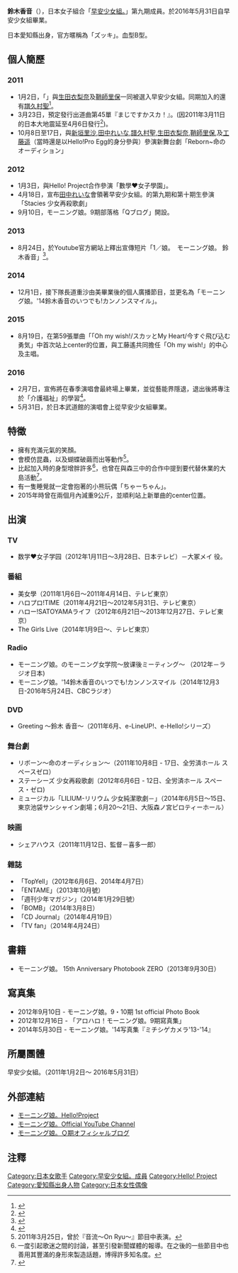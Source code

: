 {{藝人
|姓名 = 鈴木香音
|類型 = 女歌手
|圖片 =
|圖片尺寸 =
|圖片簡介 =
|本名 =
|外文名 = 鈴木 香音
|外文 = ja
|羅馬拼音 = Suzuki Kanon
|英文名 =
|暱稱 = ズッキ
|其他藝名 =
|國籍 = [[日本|日本]]
|出生日期 = {{Birth_date_and_age|1998|8|5}}
|出生地點 ={{JPN}}[[愛知縣|愛知縣]]
|逝世日期 =
|逝世地點 =
|職業 = [[歌手|歌手]]
|語言 = [[日語|日語]]
|教育程度 = 高中畢業
|音樂類型 = [[日本流行音樂|日本流行音樂]]
|演奏樂器 =
|出道地點 = {{JPN}}[[東京|東京]]
|出道作 = まじですかスカ！
|出道日期 = 2011年1月2日
|代表作 =
|活躍年代 = 2011年 - 2016年
|唱片公司 = 
|經紀公司 = 
|網站 =
|相關團體 = [[早安少女組。|早安少女組。]]
|獎項 =
|IMDb =
}}
{{japanese|japanese=鈴木 香音|kana=すずき かのん|romaji=Suzuki Kanon}}

'''鈴木香音'''（{{bd|1998年|8月5日}}），日本女子組合「[[早安少女組。|早安少女組。]]」第九期成員。於2016年5月31日自早安少女組畢業。

日本愛知縣出身，官方暱稱為「ズッキ」。血型B型。

== 個人簡歷 ==
=== 2011 ===
*1月2日，「{{lang|ja|モーニング娘。9期メンバーオーディション}}」與[[生田衣梨奈|生田衣梨奈]]及[[鞘師里保|鞘師里保]]一同被選入早安少女組。同期加入的還有[[譜久村聖|譜久村聖]]<ref>{{Cite web |url=http://www.helloproject.com/news/201101022030_musume.html |title=モーニング娘。第9期メンバー決定！！  |accessdate=2013-03-15 |archive-date=2014-04-01 |archive-url=https://web.archive.org/web/20140401070935/http://www.helloproject.com/news/201101022030_musume.html |dead-url=no }}</ref>。
*3月23日，預定發行出道曲第45單『まじですかスカ！』。(因2011年3月11日的日本大地震延至4月6日發行<ref>{{Cite web |url=http://www.helloproject.com/morningmusume/news/1450/ |title=新譜リリース延期について  |access-date=2014-04-25 |archive-date=2020-05-30 |archive-url=https://web.archive.org/web/20200530183404/http://www.helloproject.com/morningmusume/news/1450/ |dead-url=no }}</ref>)。
*10月8日至17日，與[[新垣里沙|新垣里沙]],[[田中れいな|田中れいな]],[[譜久村聖|譜久村聖]],[[生田衣梨奈|生田衣梨奈]],[[鞘師里保|鞘師里保]],及[[工藤遥|工藤遥]]（當時還是以Hello!Pro Egg的身分參與）參演新舞台劇「Reborn~命のオーディション」

=== 2012 ===
*1月3日，與Hello! Project合作參演「數學♥女子學園」。
*4月18日，宣布[[田中れいな|田中れいな]]會領著早安少女組。的第九期和第十期生參演「Stacies 少女再殺歌劇」
*9月10日，モーニング娘。9期部落格「Qブログ」開設。

=== 2013 ===
*8月24日，於Youtube官方網站上釋出宣傳短片「1／娘。　モーニング娘。 鈴木香音」<ref>{{Cite web |url=http://www.youtube.com/watch?v=Ou4kmvhvkpM |title=1／娘。　モーニング娘。 鈴木香音  |access-date=2013-09-22 |archive-date=2021-02-25 |archive-url=https://web.archive.org/web/20210225105552/https://www.youtube.com/watch?v=Ou4kmvhvkpM |dead-url=no }}</ref>。

=== 2014 ===
*12月1日，接下隊長道重沙由美畢業後的個人廣播節目，並更名為「モーニング娘。'14鈴木香音のいつでも!カンノンスマイル」。

=== 2015 ===
*8月19日，在第59張單曲「「Oh my wish!/スカッとMy Heart/今すぐ飛び込む勇気」中首次站上center的位置，與工藤遙共同擔任「Oh my wish!」的中心及主唱。

=== 2016 ===
*2月7日，宣佈將在春季演唱會最終場上畢業，並從藝能界隱退，退出後將專注於「介護福祉」的學習<ref>{{Cite web |url=http://www.helloproject.com/morningmusume/news/4322/ |title=モーニング娘。'16 鈴木香音に関するお知らせ  |access-date=2016-07-03 |archive-date=2020-11-08 |archive-url=https://web.archive.org/web/20201108131338/http://www.helloproject.com/morningmusume/news/4322/ |dead-url=no }}</ref>。
*5月31日，於日本武道館的演唱會上從早安少女組畢業。

==特徵==
{{fansite|章节|time=2020-12-01}}
*擁有充滿元氣的笑顏。
*會模仿昆蟲，以及蝴蝶破繭而出等動作<ref>2011年3月25日，曾於『音流〜On Ryu〜』節目中表演。</ref>。
*比起加入時的身型增胖許多<ref>一度引起歌迷之間的討論，甚至引發新聞媒體的報導。在之後的一些節目中也善用其豐滿的身形來製造話題，博得許多知名度。</ref>，也曾在與森三中的合作中提到要代替休業的大島活動<ref>{{Cite web |url=http://www.oricon.co.jp/news/2033474/full/ |title=モー娘、モリ娘。大島休業に当惑　鈴木香音は代役に立候補「シルエットが…」  |access-date=2014-04-08 |archive-date=2020-05-30 |archive-url=https://web.archive.org/web/20200530183422/https://www.oricon.co.jp/news/2033474/full/ |dead-url=no }}</ref>。
*有一隻睡覺就一定會抱著的小熊玩偶「ちゃーちゃん」。
*2015年時曾在兩個月內減重9公斤，並順利站上新單曲的center位置。

==出演==
===TV===
*数学♥女子学园（2012年1月11日～3月28日、日本テレビ）－大冢メイ 役。

===番組===
*美女學（2011年1月6日～2011年4月14日、テレビ東京）
*ハロプロ!TIME（2011年4月21日～2012年5月31日、テレビ東京）
*ハロー!SATOYAMAライフ（2012年6月21日～2013年12月27日、テレビ東京）
*The Girls Live（2014年1月9日～、テレビ東京）

===Radio===
*モーニング娘。のモーニング女学院～放课後ミーティング～ （2012年－ラジオ日本)
*モーニング娘。'14鈴木香音のいつでも!カンノンスマイル（2014年12月3日-2016年5月24日、CBCラジオ）

===DVD===
*Greeting ～鈴木 香音～（2011年6月、e-LineUP!、e-Hello!シリーズ）

===舞台劇===
*リボーン〜命のオーディション〜（2011年10月8日 - 17日、全労済ホール スペースゼロ）
*ステーシーズ 少女再殺歌劇（2012年6月6日 - 12日、全労済ホール スペース・ゼロ)
*ミュージカル「LILIUM-リリウム 少女純潔歌劇－」（2014年6月5日～15日、東京池袋サンシャイン劇場；6月20～21日、大阪森ノ宮ピロティーホール）

===映画===
*シェアハウス（2011年11月12日、監督－喜多一郎）

===雜誌===
*「TopYell」（2012年6月6日、2014年4月7日）
*「ENTAME」（2013年10月號）
*「週刊少年マガジン」（2014年1月29日號）
*「BOMB」（2014年3月8日）
*「CD Journal」（2014年4月19日）
*「TV fan」（2014年4月24日）

== 書籍 ==
*モーニング娘。 15th Anniversary Photobook ZERO（2013年9月30日）

==寫真集==
*2012年9月10日 - モーニング娘。9・10期 1st official Photo Book
*2012年12月16日 - 「アロハロ！モーニング娘。9期寫真集」
*2014年5月30日 - モーニング娘。'14写真集『ミチシゲカメラ'13-'14』

== 所屬團體 ==
早安少女組｡（2011年1月2日～ 2016年5月31日）

== 外部連結 ==
* [http://www.helloproject.com/morningmusume/ モーニング娘。Hello!Project] {{Wayback|url=http://www.helloproject.com/morningmusume/ |date=20130708203820 }}
* [http://www.youtube.com/user/morningmusumechannel モーニング娘。Official YouTube Channel] {{Wayback|url=http://www.youtube.com/user/morningmusumechannel |date=20130701022422 }}
* [http://ameblo.jp/morningmusume-9ki モーニング娘。Ｑ期オフィシャルブログ ] {{Wayback|url=http://ameblo.jp/morningmusume-9ki |date=20130708192301 }}

== 注釋 ==
{{reflist}}

{{早安少女組}}
{{早安家族}}
{{DEFAULTSORT:suzuki kanon}}
[[Category:日本女歌手|Category:日本女歌手]]
[[Category:早安少女組。成員|Category:早安少女組。成員]]
[[Category:Hello!_Project|Category:Hello! Project]]
[[Category:愛知縣出身人物|Category:愛知縣出身人物]]
[[Category:日本女性偶像|Category:日本女性偶像]]